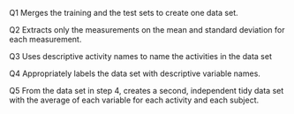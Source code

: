 Q1
Merges the training and the test sets to create one data set.

Q2
Extracts only the measurements on the mean and standard deviation for each measurement. 

Q3
Uses descriptive activity names to name the activities in the data set

Q4
Appropriately labels the data set with descriptive variable names. 

Q5
From the data set in step 4, creates a second, independent tidy data set with the average of each variable for each activity and each subject.
